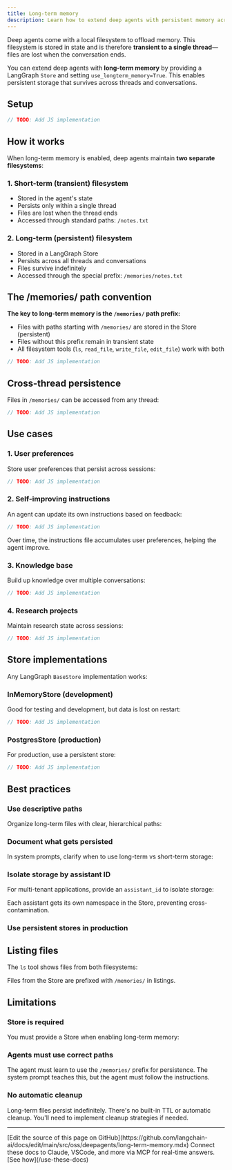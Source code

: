 ```yaml
---
title: Long-term memory
description: Learn how to extend deep agents with persistent memory across threads
---
```


Deep agents come with a local filesystem to offload memory. This filesystem is stored in state and is therefore **transient to a single thread**—files are lost when the conversation ends.

You can extend deep agents with **long-term memory** by providing a LangGraph `Store` and setting `use_longterm_memory=True`. This enables persistent storage that survives across threads and conversations.

## Setup



```typescript
// TODO: Add JS implementation
```


## How it works

When long-term memory is enabled, deep agents maintain **two separate filesystems**:

### 1. Short-term (transient) filesystem
- Stored in the agent's state
- Persists only within a single thread
- Files are lost when the thread ends
- Accessed through standard paths: `/notes.txt`

### 2. Long-term (persistent) filesystem
- Stored in a LangGraph Store
- Persists across all threads and conversations
- Files survive indefinitely
- Accessed through the special prefix: `/memories/notes.txt`

## The /memories/ path convention

**The key to long-term memory is the `/memories/` path prefix:**

- Files with paths starting with `/memories/` are stored in the Store (persistent)
- Files without this prefix remain in transient state
- All filesystem tools (`ls`, `read_file`, `write_file`, `edit_file`) work with both



```typescript
// TODO: Add JS implementation
```


## Cross-thread persistence

Files in `/memories/` can be accessed from any thread:



```typescript
// TODO: Add JS implementation
```


## Use cases

### 1. User preferences

Store user preferences that persist across sessions:



```typescript
// TODO: Add JS implementation
```


### 2. Self-improving instructions

An agent can update its own instructions based on feedback:



```typescript
// TODO: Add JS implementation
```


Over time, the instructions file accumulates user preferences, helping the agent improve.

### 3. Knowledge base

Build up knowledge over multiple conversations:



```typescript
// TODO: Add JS implementation
```


### 4. Research projects

Maintain research state across sessions:



```typescript
// TODO: Add JS implementation
```


## Store implementations

Any LangGraph `BaseStore` implementation works:

### InMemoryStore (development)

Good for testing and development, but data is lost on restart:



```typescript
// TODO: Add JS implementation
```


### PostgresStore (production)

For production, use a persistent store:



```typescript
// TODO: Add JS implementation
```


## Best practices

### Use descriptive paths

Organize long-term files with clear, hierarchical paths:



### Document what gets persisted

In system prompts, clarify when to use long-term vs short-term storage:



### Isolate storage by assistant ID

For multi-tenant applications, provide an `assistant_id` to isolate storage:



Each assistant gets its own namespace in the Store, preventing cross-contamination.

### Use persistent stores in production



## Listing files

The `ls` tool shows files from both filesystems:



Files from the Store are prefixed with `/memories/` in listings.

## Limitations

### Store is required

You must provide a Store when enabling long-term memory:



### Agents must use correct paths

The agent must learn to use the `/memories/` prefix for persistence. The system prompt teaches this, but the agent must follow the instructions.

### No automatic cleanup

Long-term files persist indefinitely. There's no built-in TTL or automatic cleanup. You'll need to implement cleanup strategies if needed.

---

<Callout icon="pen-to-square" iconType="regular">
    [Edit the source of this page on GitHub](https://github.com/langchain-ai/docs/edit/main/src/oss/deepagents/long-term-memory.mdx)
</Callout>
<Tip icon="terminal" iconType="regular">
    Connect these docs to Claude, VSCode, and more via MCP for    real-time answers. [See how](/use-these-docs)
</Tip>
